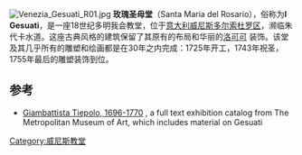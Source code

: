[[Image:Venezia_Gesuati_R01.jpg|thumb]]
'''玫瑰圣母堂'''（Santa Maria del Rosario），俗称为'''I Gesuati'''，是一座18世纪多明我会教堂，位于[[意大利|意大利]][[威尼斯|威尼斯]][[多尔索杜罗区|多尔索杜罗区]]，濒临朱代卡水道。这座古典风格的建筑保留了其原有的布局和华丽的[[洛可可|洛可可]] 装饰。该堂及其几乎所有的雕塑和绘画都是在30年之内完成：1725年开工，1743年祝圣，1755年最后的雕塑装饰到位。

==参考==
{{Reflist|2}}
{{commonscat}}
*[http://libmma.contentdm.oclc.org/cdm/compoundobject/collection/p15324coll10/id/75756 Giambattista Tiepolo, 1696-1770] {{Wayback|url=http://libmma.contentdm.oclc.org/cdm/compoundobject/collection/p15324coll10/id/75756 |date=20141219055454 }}, a full text exhibition catalog from The Metropolitan Museum of Art, which includes material on Gesuati

{{coord|45|25|46|N|12|19|38|E|region:IT_type:landmark_source:kolossus-ruwiki|display=title}}
{{normdaten}}
[[Category:威尼斯教堂|Category:威尼斯教堂]]
{{church-stub}}